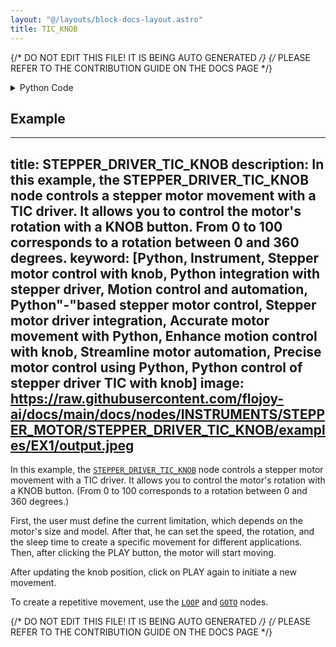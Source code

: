 ```yaml
---
layout: "@/layouts/block-docs-layout.astro"
title: TIC_KNOB
---
```


{/* DO NOT EDIT THIS FILE! IT IS BEING AUTO GENERATED */}
{/* PLEASE REFER TO THE CONTRIBUTION GUIDE ON THE DOCS PAGE */}


<PythonDocsDisplay docstring={docstring} />

<details>
<summary>Python Code</summary>

```python
from flojoy import flojoy, OrderedPair
from typing import Optional

# Import the TicUSB library to send command to Tic drivers with USB connection
from ticlib import TicUSB
from time import sleep


@flojoy(deps={"ticlib": "0.2.2"})
def TIC_KNOB(
    default: Optional[OrderedPair] = None,
    knob_value: int = 0,
    current_limit: int = 30,
    sleep_time: int = 2,
    speed: int = 200000,
) -> OrderedPair:
    """The STEPPER_DRIVER_TIC_KNOB controls a stepper motor's movement with a TIC driver.

    The user controls the motor's rotation with the knob position, specified in the node's parameters.

    Parameters
    ----------
    knob_value : int
        Defines the position of the motor (rotational movement).
    current_limit : int
        Defines the current limitation that the stepper motor will receive.
    sleep_time : int
        Defines the sleep time after moving to each position.
    speed : int
        Defines the speed of the motor movement (between 0 and 200000).
    """

    # Converting the knob value into a position
    knob_position: int = 2 * knob_value

    # Declaration of the stepper driver (You can add serial number to specify the driver)
    tic: TicUSB = TicUSB()
    # Set the current limit for the driver TIC
    tic.set_current_limit(current_limit)
    tic.energize()  # Turn on the driver
    tic.exit_safe_start()  # The driver is now ready to receive commands
    # Set maximum speed for the motor during first movement.
    tic.set_max_speed(speed)

    tic.halt_and_set_position(0)  # Set initial position to origin
    sleep(sleep_time)

    # Set target position for the first movement
    tic.set_target_position(knob_position)
    sleep(sleep_time)

    tic.deenergize()
    tic.enter_safe_start()

    return OrderedPair(x=knob_position, y=speed)

```

[Find this Flojoy Block on GitHub](https://github.com/flojoy-ai/blocks/blob/main/blocks/IO/MOTION/MOTOR_DRIVERS/STEPPER/POLULU/TIC_KNOB/TIC_KNOB.py)

</details>

## Example

<GetHelpWidget />

<AppDisplay app={app} blockName="TIC_KNOB" client:visible />

---
title: STEPPER_DRIVER_TIC_KNOB
description:  In this example, the STEPPER_DRIVER_TIC_KNOB node controls a stepper motor movement with a TIC driver. It allows you to control the motor's rotation with a KNOB button. From 0 to 100 corresponds to a rotation between 0 and 360 degrees.
keyword: [Python, Instrument, Stepper motor control with knob, Python integration with stepper driver, Motion control and automation, Python"-"based stepper motor control, Stepper motor driver integration, Accurate motor movement with Python, Enhance motion control with knob, Streamline motor automation, Precise motor control using Python, Python control of stepper driver TIC with knob]
image: https://raw.githubusercontent.com/flojoy-ai/docs/main/docs/nodes/INSTRUMENTS/STEPPER_MOTOR/STEPPER_DRIVER_TIC_KNOB/examples/EX1/output.jpeg
---

In this example, the [`STEPPER_DRIVER_TIC_KNOB`](https://github.com/flojoy-io/nodes/blob/main/INSTRUMENTS/STEPPER_MOTOR/STEPPER_DRIVER_TIC_KNOB/STEPPER_DRIVER_TIC_KNOB.py) node controls a stepper motor movement with a TIC driver. It allows you to control the motor's rotation with a KNOB button. (From 0 to 100 corresponds to a rotation between 0 and 360 degrees.)

First, the user must define the current limitation, which depends on the motor's size and model. After that, he can set the speed, the rotation, and the sleep time to create a specific movement for different applications. Then, after clicking the PLAY button, the motor will start moving.

After updating the knob position, click on PLAY again to initiate a new movement.

To create a repetitive movement, use the [`LOOP`](https://github.com/flojoy-io/nodes/blob/main/LOGIC_GATES/LOOPS/LOOP/LOOP.py) and [`GOTO`](https://github.com/flojoy-io/nodes/blob/main/LOGIC_GATES/LOOPS/GOTO/GOTO.py) nodes. 

{/* DO NOT EDIT THIS FILE! IT IS BEING AUTO GENERATED */}
{/* PLEASE REFER TO THE CONTRIBUTION GUIDE ON THE DOCS PAGE */}

